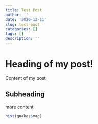 ```yaml
---
title: Test Post
author: ''
date: '2020-12-11'
slug: test-post
categories: []
tags: []
description: ''
---
```

# Heading of my post!

Content of my post

## Subheading

more content

```r
hist(quakes$mag)
```


```python

```

